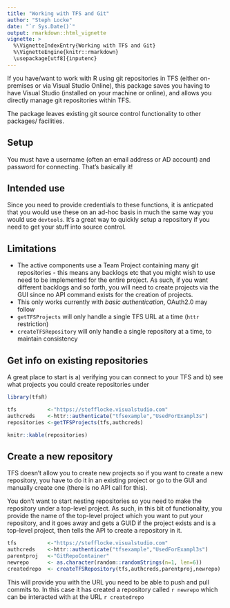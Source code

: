 ```yaml
---
title: "Working with TFS and Git"
author: "Steph Locke"
date: "`r Sys.Date()`"
output: rmarkdown::html_vignette
vignette: >
  %\VignetteIndexEntry{Working with TFS and Git}
  %\VignetteEngine{knitr::rmarkdown}
  \usepackage[utf8]{inputenc}
---
```


If you have/want to work with R using git repositories in TFS (either on-premises or via Visual Studio Online), this package saves you having to have Visual Studio (installed on your machine or online), and allows you directly manage git repositories within TFS.

The package leaves existing git source control functionality to other packages/ facilities.

## Setup
You must have a username (often an email address or AD account) and password for connecting. That's basically it!

## Intended use
Since you need to provide credentials to these functions, it is anticpated that you would use these on an ad-hoc basis in much the same way you would use `devtools`. It's a great way to quickly setup a repository if you need to get your stuff into source control.

## Limitations

- The active components use a Team Project containing many git repositories - this means any backlogs etc that you might wish to use need to be implemented for the entire project. As such, if you want different backlogs and so forth, you will need to create projects via the GUI since no API command exists for the creation of projects.
- This only works currently with *basic authentication*, OAuth2.0 may follow
- `getTFSProjects` will only handle a single TFS URL at a time (`httr` restriction)
- `createTFSRepository` will only handle a single repository at a time, to maintain consistency



## Get info on existing repositories
A great place to start is a) verifying you can connect to your TFS and b) see what projects you could create repositories under
```r
library(tfsR)

tfs          <-"https://stefflocke.visualstudio.com"
authcreds    <-httr::authenticate("tfsexample","UsedForExampl3s")
repositories <-getTFSProjects(tfs,authcreds)

knitr::kable(repositories)
```

## Create a new repository
TFS doesn't allow you to create new projects so if you want to create a new repository, you have to do it in an existing project or go to the GUI and manually create one (there is no API call for this).

You don't want to start nesting repositories so you need to make the repository under a top-level project. As such, in this bit of functionality, you provide the name of the top-level project which you want to put your repository, and it goes away and gets a GUID if the project exists and is a top-level project, then tells the API to create a repository in it.

```r
tfs          <-"https://stefflocke.visualstudio.com"
authcreds    <-httr::authenticate("tfsexample","UsedForExampl3s")
parentproj   <-"GitRepoContainer"
newrepo      <- as.character(random::randomStrings(n=1, len=6))
createdrepo  <- createTFSRepository(tfs,authcreds,parentproj,newrepo)
```

This will provide you with the URL you need to be able to push and pull commits to. In this case it has created a repository called `r newrepo` which can be interacted with at the URL `r createdrepo`

